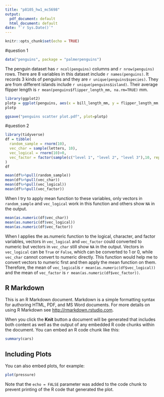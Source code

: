 ```yaml
---
title: "p8105_hw1_mc5698"
output:
  pdf_document: default
  html_document: default
date: "`r Sys.Date()`"
---
```


```r
knitr::opts_chunk$set(echo = TRUE)
```


#question 1
```r
data("penguins", package = "palmerpenguins")
```


The penguin dataset has `r ncol(penguins)` columns and `r nrow(penguins)` rows. There are 8 variables in this dataset include `r names(penguins)`. It records 3 kinds of penguins and they are `r unique(penguins$species)`. They are from different islands include `r unique(penguins$island)`. Their average flipper length is `r mean(penguins$flipper_length_mm, na.rm=TRUE)` mm. 


```r
library(ggplot2)
plotp = ggplot(penguins, aes(x = bill_length_mm, y = flipper_length_mm, color = species)) + geom_point()
plotp
```
```r
ggsave("penguins scatter plot.pdf", plot=plotp)
```


#question 2 
```r
library(tidyverse)
df = tibble(
  random_sample = rnorm(10),
  vec_char = sample(letters, 10),
  vec_logical = rnorm(10)>0,
  vec_factor = factor(sample(c("level 1", "level 2", "level 3"),10, replace = TRUE))
)
df
```

```r
mean(df%>%pull(random_sample))
mean(df%>%pull(vec_char))
mean(df%>%pull(vec_logical))
mean(df%>%pull(vec_factor))
```
When I try to apply mean function to these variables, only vectors in `random_sample` and `vec_logical` work in this function and others show `NA` in the output.
```r
mean(as.numeric(df$vec_char))
mean(as.numeric(df$vec_logical))
mean(as.numeric(df$vec_factor))
```
When I applies the as.numeric function to the logical, character, and factor variables, vectors in `vec_logical` and `vec_factor` could converted to numeric but vectors in `vec_char` still show `NA` in the output. Vectors in `vec_logical` can be `True` or `False`, which can be converted to 1 or 0, while `vec_char` cannot convert to numeric directly. This function would help me to convert vectors to numeric first and then apply the mean function on them. Therefore, the mean of `vec_logical`is `r mean(as.numeric(df$vec_logical))` and the mean of `vec_factor` is `r mean(as.numeric(df$vec_factor))`. 

## R Markdown

This is an R Markdown document. Markdown is a simple formatting syntax for authoring HTML, PDF, and MS Word documents. For more details on using R Markdown see <http://rmarkdown.rstudio.com>.

When you click the **Knit** button a document will be generated that includes both content as well as the output of any embedded R code chunks within the document. You can embed an R code chunk like this:

```r
summary(cars)
```

## Including Plots

You can also embed plots, for example:

```r
plot(pressure)
```

Note that the `echo = FALSE` parameter was added to the code chunk to prevent printing of the R code that generated the plot.
